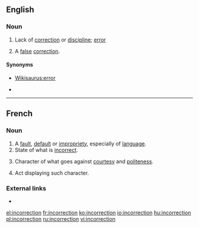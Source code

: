 ==English==

===Noun===
{{en-noun}}

# Lack of [[correction]] or [[discipline]]; [[error]]
# {{lb|en|neologism}} A [[false]] [[correction]].

====Synonyms====
* {{sense|lack of correction}} [[Wikisaurus:error]]
* {{sense|false correction}} {{l|en|paradiorthosis}}

----

==French==

===Noun===
{{fr-noun|f}}

# A [[fault]], [[default]] or [[impropriety]], especially of [[language]].
# State of what is [[incorrect]].
# {{lb|fr|dated}} Character of what goes against [[courtesy]] and [[politeness]].
# {{lb|fr|dated}} Act displaying such character.

===External links===
* {{R:TLFi}}

[[el:incorrection]]
[[fr:incorrection]]
[[ko:incorrection]]
[[io:incorrection]]
[[hu:incorrection]]
[[pl:incorrection]]
[[ru:incorrection]]
[[vi:incorrection]]